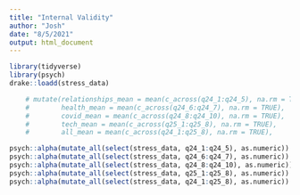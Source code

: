 ```yaml
---
title: "Internal Validity"
author: "Josh"
date: "8/5/2021"
output: html_document
---
```


```r
library(tidyverse)
library(psych)
drake::loadd(stress_data)
```

```r
    # mutate(relationships_mean = mean(c_across(q24_1:q24_5), na.rm = TRUE),
    #        health_mean = mean(c_across(q24_6:q24_7), na.rm = TRUE),
    #        covid_mean = mean(c_across(q24_8:q24_10), na.rm = TRUE),
    #        tech_mean = mean(c_across(q25_1:q25_8), na.rm = TRUE),
    #        all_mean = mean(c_across(q24_1:q25_8), na.rm = TRUE),

psych::alpha(mutate_all(select(stress_data, q24_1:q24_5), as.numeric)) # relationships: .65
psych::alpha(mutate_all(select(stress_data, q24_6:q24_7), as.numeric)) # health: .70
psych::alpha(mutate_all(select(stress_data, q24_8:q24_10), as.numeric)) # covid: .58
psych::alpha(mutate_all(select(stress_data, q25_1:q25_8), as.numeric)) # tech: .83
psych::alpha(mutate_all(select(stress_data, q24_1:q25_8), as.numeric)) # all: .82
```